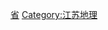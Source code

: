 {{Catnav|頁面分類|各種主題的頁面分類|依中国各省来作的分类|中国各省城市}}
{{Commonscat|Cities in Jiangsu}}

[[Category:中国各省城市|省]]
[[Category:江苏地理|Category:江苏地理]]
